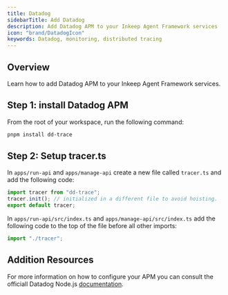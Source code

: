 ```yaml
---
title: Datadog
sidebarTitle: Add Datadog
description: Add Datadog APM to your Inkeep Agent Framework services
icon: "brand/DatadogIcon"
keywords: Datadog, monitoring, distributed tracing
---
```


## Overview

Learn how to add Datadog APM to your Inkeep Agent Framework services.

## Step 1: install Datadog APM

From the root of your workspace, run the following command:

```bash
pnpm install dd-trace
```

## Step 2: Setup tracer.ts
 
In `apps/run-api` and `apps/manage-api` create a new file called `tracer.ts` and add the following code:

```typescript
import tracer from "dd-trace";
tracer.init(); // initialized in a different file to avoid hoisting.
export default tracer;
```

In `apps/run-api/src/index.ts` and `apps/manage-api/src/index.ts` add the following code to the top of the file before all other imports:

```typescript
import "./tracer";
```

## Addition Resources

For more information on how to configure your APM you can consult the officiall Datadog Node.js [documentation](https://app.datadoghq.com/apm/service-setup?architecture=host-based&framework=typescript&language=node&product=apm).

